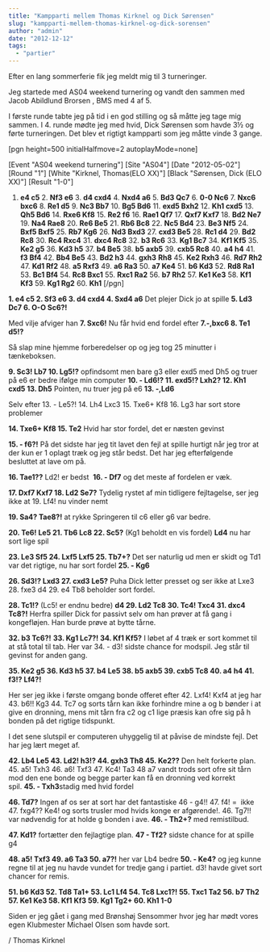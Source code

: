```yaml
---
title: "Kampparti mellem Thomas Kirknel og Dick Sørensen"
slug: "kampparti-mellem-thomas-kirknel-og-dick-sorensen"
author: "admin"
date: "2012-12-12"
tags: 
  - "partier"
---
```


Efter en lang sommerferie fik jeg meldt mig til 3 turneringer.

Jeg startede med AS04 weekend turnering og vandt den sammen med Jacob Abildlund Brorsen , BMS med 4 af 5.

I første runde tabte jeg på tid i en god stilling og så måtte jeg tage mig sammen. I 4. runde mødte jeg med hvid, Dick Sørensen som havde 3½ og førte turneringen. Det blev et rigtigt kampparti som jeg måtte vinde 3 gange.

\[pgn height=500 initialHalfmove=2 autoplayMode=none\]

\[Event "AS04 weekend turnering"\]
\[Site "AS04"\]
\[Date "2012-05-02"\]
\[Round "1"\]
\[White "Kirknel, Thomas(ELO XX)"\]
\[Black "Sørensen, Dick (ELO XX)"\]
\[Result "1-0"\]
1. **e4 c5** 2. **Nf3 e6** 3. **d4 cxd4** 4. **Nxd4 a6** 5. **Bd3 Qc7** 6. **0-0 Nc6** 7. **Nxc6 bxc6** 8. **Re1 d5** 9. **Nc3 Bb7** 10. **Bg5 Bd6** 11. **exd5 Bxh2** 12. **Kh1 cxd5** 13. **Qh5 Bd6** 14\. **Rxe6 Kf8** 15. **Re2 f6** 16\. **Rae1 Qf7** 17. **Qxf7 Kxf7** 18. **Bd2 Ne7** 19. **Na4 Rae8** 20. **Re6 Be5** 21. **Rb6 Bc8** 22. **Nc5 Bd4** 23\. **Be3 Nf5** 24. **Bxf5 **Bxf5**** 25. **Rb7 Kg6** 26. **Nd3 Bxd3** 27. **cxd3 Be5** 28. **Rc1 d4** 29\. **Bd2 Rc8** 30. **Rc4 Rxc4** 31. **dxc4 Rc8** 32. **b3 Rc6** 33. **Kg1 Bc7** 34. **Kf1 Kf5** 35. **Ke2 g5** 36\. **Kd3 h5** 37\. **b4 Be5** 38. **b5 axb5** 39. **cxb5 Rc8** 40. **a4 h4** 41\. **f3 Bf4** 42. **Bb4 Be5** 43. **Bd2 h3** 44\. **gxh3** **Rh8** 45. **Ke2 **Rxh3**** 46. **Rd7 Rh2** 47. **Kd1 Rf2** 48. **a5 Rxf3** 49. **a6 Ra3** 50. **a7 Ke4** 51. **b6 Kd3** 52. **Rd8 Ra1** 53. **Bc1 Bf4** 54. **Rc8 Bxc1** 55. **Rxc1 Ra2** 56. **b7 Rh2** 57. **Ke1 Ke3** 58. **Kf1 Kf3** 59. **Kg1 Rg2** 60. **Kh1**
\[/pgn\]

**1\. e4 c5 2. Sf3 e6 3. d4 cxd4 4. Sxd4 a6** Det plejer Dick jo at spille **5. Ld3 Dc7 6. O-O Sc6?!**

Med vilje afviger han **7\. Sxc6!** Nu får hvid end fordel efter **7.-,bxc6 8. Te1 d5!?**

Så slap mine hjemme forberedelser op og jeg tog 25 minutter i tænkeboksen.

**9\. Sc3! Lb7 10. Lg5!?** opfindsomt men bare g3 eller exd5 med Dh5 og truer på e6 er bedre ifølge min computer **10\. - Ld6!? 11. exd5!? Lxh2? 12. Kh1 cxd5 13. Dh5** Pointen, nu truer jeg på e6 **13\. -,Ld6**

Selv efter 13. - Le5?! 14. Lh4 Lxc3 15. Txe6+ Kf8 16. Lg3 har sort store problemer

**14\. Txe6+ Kf8 15. Te2** Hvid har stor fordel, det er næsten gevinst

**15\. - f6?!** På det sidste har jeg tit lavet den fejl at spille hurtigt når jeg tror at der kun er 1 oplagt træk og jeg står bedst. Det har jeg efterfølgende besluttet at lave om på.

**16\. Tae1??** Ld2! er bedst  **16\. - Df7** og det meste af fordelen er væk.

**17\. Dxf7 Kxf7 18. Ld2 Se7?** Tydelig rystet af min tidligere fejltagelse, ser jeg ikke at 19. Lf4! nu vinder nemt

**19\. Sa4? Tae8?!** at rykke Springeren til c6 eller g6 var bedre.

**20\. Te6! Le5 21. Tb6 Lc8 22. Sc5?** (Kg1 beholdt en vis fordel) **Ld4** nu har sort lige spil

**23\. Le3 Sf5 24. Lxf5 Lxf5 25. Tb7+?** Det ser naturlig ud men er skidt og Td1 var det rigtige, nu har sort fordel **25\. - Kg6**

**26\. Sd3!? Lxd3 27. cxd3 Le5?** Puha Dick letter presset og ser ikke at Lxe3 28. fxe3 d4 29. e4 Tb8 beholder sort fordel.

**28\. Tc1!?** (Lc5! er endnu bedre) **d4 29. Ld2 Tc8 30. Tc4! Txc4 31. dxc4 Tc8?!** Herfra spiller Dick for passivt selv om han prøver at få gang i kongefløjen. Han burde prøve at bytte tårne.

**32\. b3 Tc6?!** **33\. Kg1 Lc7?! 34. Kf1 Kf5?** I løbet af 4 træk er sort kommet til at stå total til tab. Her var 34. - d3! sidste chance for modspil. Jeg står til gevinst for anden gang.

**35\. Ke2 g5 36. Kd3 h5 37. b4 Le5 38. b5 axb5 39. cxb5 Tc8 40. a4 h4 41. f3!? Lf4?!**

Her ser jeg ikke i første omgang bonde offeret efter 42. Lxf4! Kxf4 at jeg har 43. b6!! Kg3 44. Tc7 og sorts tårn kan ikke forhindre mine a og b bønder i at give en dronning, mens mit tårn fra c2 og c1 lige præsis kan ofre sig på h bonden på det rigtige tidspunkt.

I det sene slutspil er computeren uhyggelig til at påvise de mindste fejl. Det har jeg lært meget af.

**42\. Lb4 Le5 43. Ld2! h3!? 44. gxh3 Th8 45. Ke2??** Den helt forkerte plan. 45. a5! Txh3 46. a6! Txf3 47. Kc4! Ta3 48 a7 vandt trods sort ofre sit tårn mod den ene bonde og begge parter kan få en dronning ved korrekt spil. **45\. - Txh3**stadig med hvid fordel

**46\. Td7?** Ingen af os ser at sort har det fantastiske 46 - g4!! 47. f4! =  ikke 47. fxg4?? Ke4! og sorts trusler mod hvids konge er afgørende!. 46. Tg7!! var nødvendig for at holde g bonden i ave. **46\. - Th2+?** med remistilbud.

**47\. Kd1?** fortætter den fejlagtige plan. **47 - Tf2?** sidste chance for at spille g4

**48\. a5! Txf3 49. a6 Ta3 50. a7?!** her var Lb4 bedre **50\. - Ke4?** og jeg kunne regne til at jeg nu havde vundet for tredje gang i partiet. d3! havde givet sort chancer for remis.

**51\. b6 Kd3 52. Td8 Ta1+ 53. Lc1 Lf4 54. Tc8 Lxc1?! 55. Txc1 Ta2 56. b7 Th2 57. Ke1 Ke3 58. Kf1 Kf3 59. Kg1 Tg2+ 60. Kh1 1-0**

Siden er jeg gået i gang med Brønshøj Sensommer hvor jeg har mødt vores egen Klubmester Michael Olsen som havde sort.

/ Thomas Kirknel
